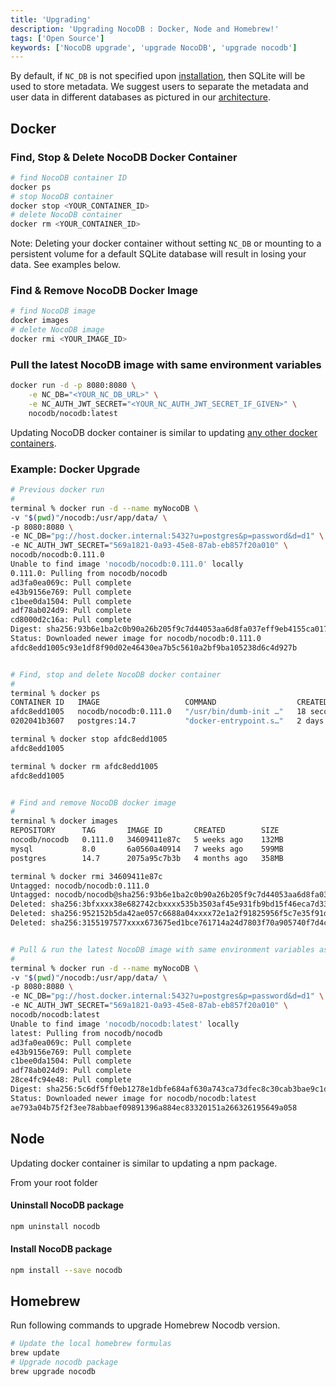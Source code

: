 ```yaml
---
title: 'Upgrading'
description: 'Upgrading NocoDB : Docker, Node and Homebrew!'
tags: ['Open Source']
keywords: ['NocoDB upgrade', 'upgrade NocoDB', 'upgrade nocodb']
---
```


By default, if `NC_DB` is not specified upon [installation](/docs/self-hosting/installation/auto-upstall), then SQLite will be used to store metadata. We suggest users to separate the metadata and user data in different databases as pictured in our [architecture](/docs/product-docs/engineering/architecture). 

## Docker

### Find, Stop & Delete NocoDB Docker Container 

```bash
# find NocoDB container ID
docker ps
# stop NocoDB container
docker stop <YOUR_CONTAINER_ID>
# delete NocoDB container
docker rm <YOUR_CONTAINER_ID>
```

Note: Deleting your docker container without setting `NC_DB` or mounting to a persistent volume for a default SQLite database will result in losing your data. See examples below.

### Find & Remove NocoDB Docker Image

```bash
# find NocoDB image
docker images
# delete NocoDB image
docker rmi <YOUR_IMAGE_ID>
```

### Pull the latest NocoDB image with same environment variables

```bash
docker run -d -p 8080:8080 \
    -e NC_DB="<YOUR_NC_DB_URL>" \
    -e NC_AUTH_JWT_SECRET="<YOUR_NC_AUTH_JWT_SECRET_IF_GIVEN>" \
    nocodb/nocodb:latest
```

Updating NocoDB docker container is similar to updating [any other docker containers](https://www.whitesourcesoftware.com/free-developer-tools/blog/update-docker-images/).
 
### Example: Docker Upgrade

```bash
# Previous docker run
#
terminal % docker run -d --name myNocoDB \
-v "$(pwd)"/nocodb:/usr/app/data/ \
-p 8080:8080 \
-e NC_DB="pg://host.docker.internal:5432?u=postgres&p=password&d=d1" \
-e NC_AUTH_JWT_SECRET="569a1821-0a93-45e8-87ab-eb857f20a010" \
nocodb/nocodb:0.111.0
Unable to find image 'nocodb/nocodb:0.111.0' locally
0.111.0: Pulling from nocodb/nocodb
ad3fa0ea069c: Pull complete 
e43b9156e769: Pull complete 
c1bee0da1504: Pull complete 
adf78ab024d9: Pull complete 
cd8000d2c16a: Pull complete 
Digest: sha256:93b6e1ba2c0b90a26b205f9c7d44053aa6d8fa037eff9eb4155ca017f6c9bed4
Status: Downloaded newer image for nocodb/nocodb:0.111.0
afdc8edd1005c93e1df8f90d02e46430ea7b5c5610a2bf9ba105238d6c4d927b


# Find, stop and delete NocoDB docker container
#
terminal % docker ps
CONTAINER ID   IMAGE                   COMMAND                  CREATED          STATUS                 PORTS                    NAMES
afdc8edd1005   nocodb/nocodb:0.111.0   "/usr/bin/dumb-init …"   18 seconds ago   Up 18 seconds          0.0.0.0:8080->8080/tcp   myNocoDB
0202041b3607   postgres:14.7           "docker-entrypoint.s…"   2 days ago       Up 8 hours (healthy)   0.0.0.0:5432->5432/tcp   scripts_pg147_1

terminal % docker stop afdc8edd1005
afdc8edd1005

terminal % docker rm afdc8edd1005
afdc8edd1005


# Find and remove NocoDB docker image
#
terminal % docker images
REPOSITORY      TAG       IMAGE ID       CREATED        SIZE
nocodb/nocodb   0.111.0   34609411e87c   5 weeks ago    132MB
mysql           8.0       6a0560a40914   7 weeks ago    599MB
postgres        14.7      2075a95c7b3b   4 months ago   358MB

terminal % docker rmi 34609411e87c
Untagged: nocodb/nocodb:0.111.0
Untagged: nocodb/nocodb@sha256:93b6e1ba2c0b90a26b205f9c7d44053aa6d8fa037eff9eb4155ca017f6c9bed4
Deleted: sha256:3bfxxxx38e682742cbxxxx535b3503af45e931fb9bd15f46eca7d33cf4c54d72
Deleted: sha256:952152b5da42ae057c6688a04xxxx72e1a2f91825956f5c7e35f91d5b285d4d8
Deleted: sha256:3155197577xxxx673675ed1bce761714a24d7803f70a905740f7d4c248cxxxxx


# Pull & run the latest NocoDB image with same environment variables as before
#
terminal % docker run -d --name myNocoDB \
-v "$(pwd)"/nocodb:/usr/app/data/ \
-p 8080:8080 \
-e NC_DB="pg://host.docker.internal:5432?u=postgres&p=password&d=d1" \
-e NC_AUTH_JWT_SECRET="569a1821-0a93-45e8-87ab-eb857f20a010" \
nocodb/nocodb:latest
Unable to find image 'nocodb/nocodb:latest' locally
latest: Pulling from nocodb/nocodb
ad3fa0ea069c: Pull complete 
e43b9156e769: Pull complete 
c1bee0da1504: Pull complete 
adf78ab024d9: Pull complete 
28ce4fc94e48: Pull complete 
Digest: sha256:5c6df5ff0eb1278e1dbfe684af630a743ca73dfec8c30cab3bae9c1d0d640287
Status: Downloaded newer image for nocodb/nocodb:latest
ae793a04b75f2f3ee78abbaef09891396a884ec83320151a266326195649a058


```


## Node 

Updating docker container is similar to updating a npm package.

From your root folder 

#### Uninstall NocoDB package

```bash
npm uninstall nocodb
```
#### Install NocoDB package

```bash
npm install --save nocodb
```

## Homebrew

Run following commands to upgrade Homebrew Nocodb version.

```bash
# Update the local homebrew formulas
brew update
# Upgrade nocodb package
brew upgrade nocodb
```